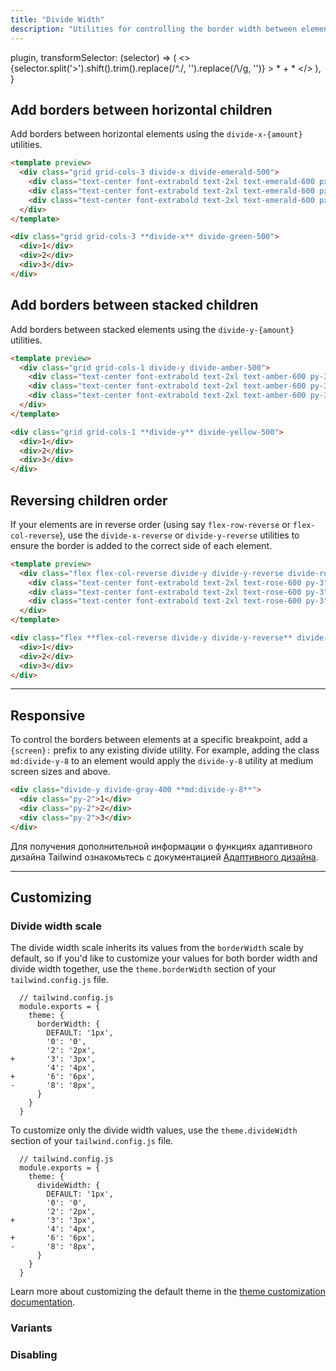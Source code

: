```yaml
---
title: "Divide Width"
description: "Utilities for controlling the border width between elements."
---
```



  plugin,
  transformSelector: (selector) => (
    <>
      {selector.split('>').shift().trim().replace(/^\./, '').replace(/\\/g, '')} <span className="ml-1 text-purple-300">> * + *</span>
    </>
  ),
}

## Add borders between horizontal children

Add borders between horizontal elements using the `divide-x-{amount}` utilities.

```html emerald
<template preview>
  <div class="grid grid-cols-3 divide-x divide-emerald-500">
    <div class="text-center font-extrabold text-2xl text-emerald-600 px-6">1</div>
    <div class="text-center font-extrabold text-2xl text-emerald-600 px-6">2</div>
    <div class="text-center font-extrabold text-2xl text-emerald-600 px-6">3</div>
  </div>
</template>

<div class="grid grid-cols-3 **divide-x** divide-green-500">
  <div>1</div>
  <div>2</div>
  <div>3</div>
</div>
```

## Add borders between stacked children

Add borders between stacked elements using the `divide-y-{amount}` utilities.

```html amber
<template preview>
  <div class="grid grid-cols-1 divide-y divide-amber-500">
    <div class="text-center font-extrabold text-2xl text-amber-600 py-3">1</div>
    <div class="text-center font-extrabold text-2xl text-amber-600 py-3">2</div>
    <div class="text-center font-extrabold text-2xl text-amber-600 py-3">3</div>
  </div>
</template>

<div class="grid grid-cols-1 **divide-y** divide-yellow-500">
  <div>1</div>
  <div>2</div>
  <div>3</div>
</div>
```

## Reversing children order

If your elements are in reverse order (using say `flex-row-reverse` or `flex-col-reverse`), use the `divide-x-reverse` or `divide-y-reverse` utilities to ensure the border is added to the correct side of each element.

```html rose
<template preview>
  <div class="flex flex-col-reverse divide-y divide-y-reverse divide-rose-400">
    <div class="text-center font-extrabold text-2xl text-rose-600 py-3">1</div>
    <div class="text-center font-extrabold text-2xl text-rose-600 py-3">2</div>
    <div class="text-center font-extrabold text-2xl text-rose-600 py-3">3</div>
  </div>
</template>

<div class="flex **flex-col-reverse divide-y divide-y-reverse** divide-rose-400">
  <div>1</div>
  <div>2</div>
  <div>3</div>
</div>
```

---

## Responsive

To control the borders between elements at a specific breakpoint, add a `{screen}:` prefix to any existing divide utility. For example, adding the class `md:divide-y-8` to an element would apply the `divide-y-8` utility at medium screen sizes and above.

```html
<div class="divide-y divide-gray-400 **md:divide-y-8**">
  <div class="py-2">1</div>
  <div class="py-2">2</div>
  <div class="py-2">3</div>
</div>
```

Для получения дополнительной информации о функциях адаптивного дизайна Tailwind ознакомьтесь с документацией [Адаптивного дизайна](/docs/responsive-design).

---

## Customizing

### Divide width scale

The divide width scale inherits its values from the `borderWidth` scale by default, so if you'd like to customize your values for both border width and divide width together, use the `theme.borderWidth` section of your `tailwind.config.js` file.

```diff-js
  // tailwind.config.js
  module.exports = {
    theme: {
      borderWidth: {
        DEFAULT: '1px',
        '0': '0',
        '2': '2px',
+       '3': '3px',
        '4': '4px',
+       '6': '6px',
-       '8': '8px',
      }
    }
  }
```

To customize only the divide width values, use the `theme.divideWidth` section of your `tailwind.config.js` file.

```diff-js
  // tailwind.config.js
  module.exports = {
    theme: {
      divideWidth: {
        DEFAULT: '1px',
        '0': '0',
        '2': '2px',
+       '3': '3px',
        '4': '4px',
+       '6': '6px',
-       '8': '8px',
      }
    }
  }
```

Learn more about customizing the default theme in the [theme customization documentation](/docs/theme#customizing-the-default-theme).

### Variants

<Variants plugin="divideWidth" />

### Disabling

<Disabling plugin="divideWidth" />
